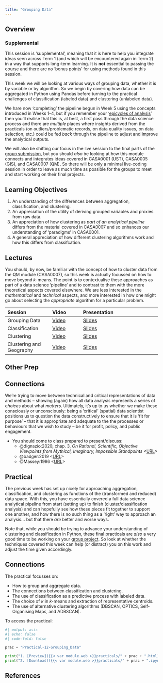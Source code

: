 ```yaml
---
title: "Grouping Data"
---
```


## Overview

::: {.callout-alert}

### Supplemental

This session is 'supplemental', meaning that it is here to help you integrate ideas seen across Term 1 (and which will be encountered again in Term 2) in a way that supports long-term learning. It is **not** essential to passing the course and there are no 'bonus points' for using methods found in this session.

:::

This week we will be looking at various ways of grouping data, whether it is by variable or by algorithm. So we begin by covering how data can be aggregated in Python using Pandas before turning to the practical challenges of classification (labeled data) and clustering (unlabeled data). 

We hare now 'completing' the pipeline begun in Week 5 using the concepts introduced in Weeks 1–4, but if you remember your '[epicycles of analysis](../lectures/6.3-EDA.qmd#epicyclic-feedback)' then you'll realise that this is, at best, a first pass through the data science process and there are *multiple* places where insights derived from the practicals (on outliers/problematic records, on data quality issues, on data selection, etc.) could be fed *back* through the pipeline to adjust and improve the analytical outputs.

We will also be shifting our focus in the live session to the final parts of the [group submission](../assessments/group.qmd), but you should *also* be looking at how this module connects and integrates ideas covered in CASA0001 (UST), CASA0005 (GIS), and CASA0007 (QM). So there will be only a minimal live-coding session in order to leave as much time as possible for the groups to meet and start working on their final projects.

::: {.callout-important}
## Learning Objectives

1. An understanding of the differences between aggregation, classification, and clustering.
2. An appreciation of the utility of deriving grouped variables and proxies from raw data.
3. An appreciation of how clustering as *part of an analytical pipeline* differs from the material covered in CASA0007 and so enhances our understanding of 'paradigms' in CASA0001.
4. A general appreciation of how different clustering algorithms work and how this differs from classifcation.
:::

## Lectures

You should, by now, be familiar with the concept of how to cluster data from the QM module (CASA0007), so this week is actually focussed on how to move beyond *k*-means. The point is to contextualise these approaches as part of a data science 'pipeline' and to contrast to them with the more theoretical aspects covered elsewhere. We are less interested in the *mathematical* and *technical* aspects, and more interested in how one might go about selecting the *appropriate* algorithm for a particular problem.

| Session | Video | Presentation | 
| :------ | :---- | :----------- | 
| Grouping Data | [Video]({{< var vids.grouping >}}) | [Slides](../lectures/12.1-Grouping_Data.qmd) | 
| Classification | [Video]({{< var vids.classification >}}) | [Slides](../lectures/12.2-Classification.qmd) | 
| Clustering | [Video]({{< var vids.clustering >}}) | [Slides](../lectures/12.3-Clustering.qmd) | 
| Clustering and Geography | [Video]({{< var vids.clustering_geo >}}) | [Slides](../lectures/12.4-Clustering_and_Geography.qmd) | 

## Other Prep

::: {.callout-tip}

## Connections

We're trying to move between technical and critical representations of data and methods -- showing (again) how all data analysis represents a series of *choices* about what *matters*. Ultimately, it's up to us whether we make these consciously or unconsciously: being a 'critical' (spatial) data scientist positions us to question the data constructively to ensure that it is 'fit for purpose' -- that it is appropriate and adequate to the the processes or behaviours that we wish to study -- be it for profit, policy, and public engagement. 

:::

- You should come to class prepared to present/discuss:
  - @dignazio:2020, chap. 3, *On Rational, Scientific, Objective Viewpoints from Mythical, Imaginary, Impossible Standpoints* <[URL](https://ucl.primo.exlibrisgroup.com/discovery/fulldisplay?docid=alma9931206723604761&context=L&vid=44UCL_INST:UCL_VU2&lang=en&search_scope=UCLLibraryCatalogue&adaptor=Local%20Search%20Engine&isFrbr=true&tab=UCLLibraryCatalogue&query=any,contains,D%5C%27Ignazio%20Data%20Feminism&sortby=date_d&facet=frbrgroupid,include,9041340239229546206&offset=0)>
  - @badger:2019 <[URL](https://www.nytimes.com/interactive/2019/04/27/upshot/diversity-housing-maps-raleigh-gentrification.html)>
  - @Massey:1996 <[URL](https://www.tandfonline.com/doi/abs/10.1080/14702549608554458)>


## Practical

The previous week has set up nicely for approaching aggregation, classification, and clustering as functions of the (transformed and reduced) data space. With this, you have essentially covered a full data science analytical pipeline from start (setting up) to finish (cluster/classification analysis) and can hopefully see how these pieces fit together to support one another, and how there is no such thing as a 'right' way to approach an analysis... but that there *are* better and worse ways. 

Note that, while you should be trying to advance your understanding of clustering and classification in Python, these final practicals are *also* a very good time to be working on your [group project](../assessments/group.qmd). So look at whether the techniques covered this week can help (or distract) you on this work and adjust the time given accordingly.

::: {.callout-tip}
## Connections

The practical focusses on:

- How to group and aggregate data.
- The connections between classification and clustering.
- The use of classification as a predictive process with labeled data.
- The choice of *k* in *k*-means and extraction of representative centroids.
- The use of alternative clustering algorithms (DBSCAN, OPTICS, Self-Organising Maps, and ADBSCAN).
:::

To access the practical:

```python
#| output: asis
#| echo: false
#| code-fold: false

prac = "Practical-12-Grouping_Data"

print("1. [Preview]({{< var module.web >}}practicals/" + prac + ".html)")
print("2. [Download]({{< var module.web >}}practicals/" + prac + ".ipynb)")

```

## References

